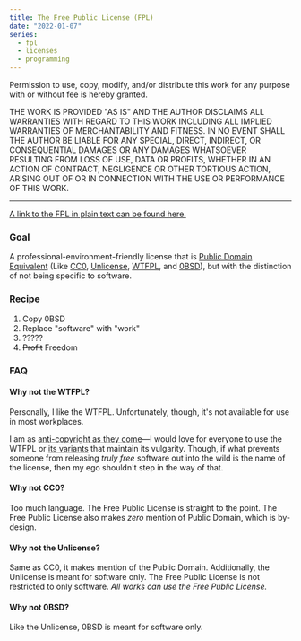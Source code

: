 ```yaml
---
title: The Free Public License (FPL)
date: "2022-01-07"
series:
  - fpl
  - licenses
  - programming
---
```


Permission to use, copy, modify, and/or distribute this work for any purpose with or without fee is hereby granted.

THE WORK IS PROVIDED "AS IS" AND THE AUTHOR DISCLAIMS ALL WARRANTIES WITH REGARD TO THIS WORK INCLUDING ALL IMPLIED WARRANTIES OF MERCHANTABILITY AND FITNESS. IN NO EVENT SHALL THE AUTHOR BE LIABLE FOR ANY SPECIAL, DIRECT, INDIRECT, OR CONSEQUENTIAL DAMAGES OR ANY DAMAGES WHATSOEVER RESULTING FROM LOSS OF USE, DATA OR PROFITS, WHETHER IN AN ACTION OF CONTRACT, NEGLIGENCE OR OTHER TORTIOUS ACTION, ARISING OUT OF OR IN CONNECTION WITH THE USE OR PERFORMANCE OF THIS WORK.

---

[A link to the FPL in plain text can be found here.](/fpl.txt)

### Goal

A professional-environment-friendly license that is [Public Domain Equivalent] (Like [CC0], [Unlicense], [WTFPL], and [0BSD]), but with the distinction of not being specific to software.

### Recipe

1. Copy 0BSD
2. Replace "software" with "work"
3. ?????
4. ~~Profit~~ Freedom

### FAQ

#### Why not the WTFPL?

Personally, I like the WTFPL.
Unfortunately, though, it's not available for use in most workplaces.

I am as [anti-copyright as they come](/anti-copyright/)&mdash;I would love for everyone to use the WTFPL or [its variants](/WTFPL-69.420) that maintain its vulgarity.
Though, if what prevents someone from releasing _truly free_ software out into the wild is the name of the license, then my ego shouldn't step in the way of that.

#### Why not CC0?

Too much language.
The Free Public License is straight to the point.
The Free Public License also makes _zero_ mention of Public Domain, which is by-design.

#### Why not the Unlicense?

Same as CC0, it makes mention of the Public Domain.
Additionally, the Unlicense is meant for software only.
The Free Public License is not restricted to only software.
_All works can use the Free Public License._

#### Why not 0BSD?

Like the Unlicense, 0BSD is meant for software only.

[public domain equivalent]: https://en.wikipedia.org/wiki/Public-domain-equivalent_license
[cc0]: https://creativecommons.org/publicdomain/zero/1.0/legalcode
[unlicense]: https://unlicense.org/
[wtfpl]: http://www.wtfpl.net/
[0bsd]: https://opensource.org/licenses/0BSD
